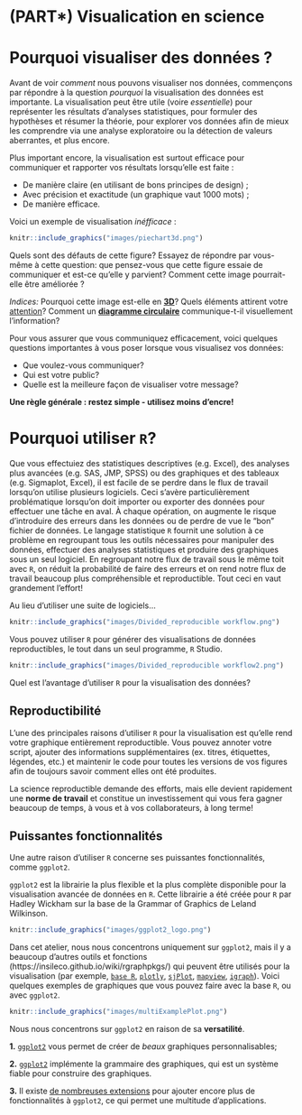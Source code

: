# (PART\*) Visualication en science {-}

# Pourquoi visualiser des données ?

Avant de voir *comment* nous pouvons visualiser nos données, commençons par répondre à la question *pourquoi* la visualisation des données est importante. La visualisation peut être utile (voire *essentielle*) pour représenter les résultats d'analyses statistiques, pour formuler des hypothèses et résumer la théorie, pour explorer vos données afin de mieux les comprendre via une analyse exploratoire ou la détection de valeurs aberrantes, et plus encore. 

Plus important encore, la visualisation est surtout efficace pour communiquer et rapporter vos résultats lorsqu'elle est faite :

  - De manière claire (en utilisant de bons principes de design) ;
  - Avec précision et exactitude (un graphique vaut 1000 mots) ;
  - De manière efficace.
  
:::noway

Voici un exemple de visualisation *inéfficace* :

```r
knitr::include_graphics("images/piechart3d.png")
```

Quels sont des défauts de cette figure? Essayez de répondre par vous-même à cette question: que pensez-vous que cette figure essaie de communiquer et est-ce qu'elle y parvient? Comment cette image pourrait-elle être améliorée ?

*Indices:* Pourquoi cette image est-elle en [**3D**](https://www.data-to-viz.com/caveat/3d.html)? Quels éléments attirent votre [attention](https://www.data-to-viz.com/caveat/declutter.html)? Comment un [**diagramme circulaire**](https://www.data-to-viz.com/caveat/pie.html) communique-t-il visuellement l'information?
:::

Pour vous assurer que vous communiquez efficacement, voici quelques questions importantes à vous poser lorsque vous visualisez vos données:

- Que voulez-vous communiquer?
- Qui est votre public?
- Quelle est la meilleure façon de visualiser votre message?

:::explanation
**Une règle générale : restez simple - utilisez moins d'encre!**
:::

# Pourquoi utiliser `R`?

Que vous effectuiez des statistiques descriptives (e.g. Excel), des analyses plus avancées (e.g. SAS, JMP, SPSS) ou des graphiques et des tableaux (e.g. Sigmaplot, Excel), il est facile de se perdre dans le flux de travail lorsqu'on utilise plusieurs logiciels. Ceci s'avère particulièrement problématique lorsqu'on doit importer ou exporter des données pour effectuer une tâche en aval. À chaque opération, on augmente le risque d'introduire des erreurs dans les données ou de perdre de vue le "bon" fichier de données. Le langage statistique `R` fournit une solution à ce problème en regroupant tous les outils nécessaires pour manipuler des données, effectuer des analyses statistiques et produire des graphiques sous un seul logiciel. En regroupant notre flux de travail sous le même toit avec `R`, on réduit la probabilité de faire des erreurs et on rend notre flux de travail beaucoup plus compréhensible et reproductible. Tout ceci en vaut grandement l'effort!

Au lieu d'utiliser une suite de logiciels...

```r
knitr::include_graphics("images/Divided_reproducible workflow.png")
```

Vous pouvez utiliser `R` pour générer des visualisations de données reproductibles, le tout dans un seul programme, `R` Studio. 

```r
knitr::include_graphics("images/Divided_reproducible workflow2.png")
```

Quel est l'avantage d'utiliser `R` pour la visualisation des données?

## Reproductibilité

L'une des principales raisons d'utiliser `R` pour la visualisation est qu'elle rend votre graphique entièrement reproductible. Vous pouvez annoter votre script, ajouter des informations supplémentaires (ex. titres, étiquettes, légendes, etc.) et maintenir le code pour toutes les versions de vos figures afin de toujours savoir comment elles ont été produites. 

La science reproductible demande des efforts, mais elle devient rapidement une **norme de travail** et constitue un investissement qui vous fera gagner beaucoup de temps, à vous et à vos collaborateurs, à long terme!

## Puissantes fonctionnalités

Une autre raison d'utiliser `R` concerne ses puissantes fonctionnalités, comme `ggplot2`. 

`ggplot2` est la librairie la plus flexible et la plus complète disponible pour la visualisation avancée de données en `R`. Cette librairie a été créée pour `R` par Hadley Wickham sur la base de la Grammar of Graphics de Leland Wilkinson. 

```r
knitr::include_graphics("images/ggplot2_logo.png")
```


Dans cet atelier, nous nous concentrons uniquement sur `ggplot2`, mais il y a beaucoup d'autres outils et fonctions (https://insileco.github.io/wiki/rgraphpkgs/) qui peuvent être utilisés pour la visualisation (par exemple, [`base R`](https://bookdown.org/rdpeng/exdata/the-base-plotting-system-1.html), [`plotly`](https://plot.ly/r/), [`sjPlot`](http://www.strengejacke.de/sjPlot/), [`mapview`](https://r-spatial.github.io/mapview/), [`igraph`](https://igraph.org/r/)). Voici quelques exemples de graphiques que vous pouvez faire avec la base `R`, ou avec `ggplot2`.

```r
knitr::include_graphics("images/multiExamplePlot.png")
```

Nous nous concentrons sur `ggplot2` en raison de sa **versatilité**.

**1.** [`ggplot2`](https://ggplot2.tidyverse.org/) vous permet de créer de *beaux* graphiques personnalisables;

**2.** [`ggplot2`](https://ggplot2.tidyverse.org/) implémente la grammaire des graphiques, qui est un système fiable pour construire des graphiques.

**3.** Il existe [de nombreuses extensions](https://exts.ggplot2.tidyverse.org/gallery/) pour ajouter encore plus de fonctionnalités à `ggplot2`, ce qui permet une multitude d'applications.